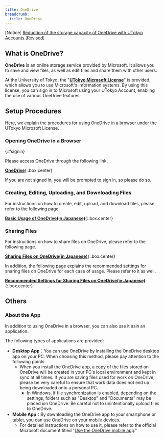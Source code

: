 ```yaml
---
title: OneDrive
breadcrumb:
  title: OneDrive
---
```



<div class="box--alert">
    [Notice] <a href="/en/notice/2024/0422-microsoft-storage/">Reduction of the storage capacity of OneDrive with UTokyo Accounts (Revised)</a>
</div>

<InPreparation />

## What is OneDrive?
**OneDrive** is an online storage service provided by Microsoft. It allows you to save and view files, as well as edit files and share them with other users.

At the University of Tokyo, the "[**UTokyo Microsoft License**](..)" is provided, which allows you to use Microsoft's information systems. By using this license, you can sign in to Microsoft using your UTokyo Account, enabling the use of various OneDrive features.

## Setup Procedures
Here, we explain the procedures for using OneDrive in a browser under the UTokyo Microsoft License.

### Opening OneDrive in a Browser
{:#signin}

Please access OneDrive through the following link.

**[OneDrive](https://univtokyo-my.sharepoint.com/)**{:.box.center}

If you are not signed in, you will be prompted to sign in, so please do so.

### Creating, Editing, Uploading, and Downloading Files
For instructions on how to create, edit, upload, and download files, please refer to the following page.

**[Basic Usage of OneDrive(in Japanese)](/microsoft/onedrive/basic)**{:.box.center}

### Sharing Files
For instructions on how to share files on OneDrive, please refer to the following page.

**[Sharing Files on OneDrive(in Japanese)](/microsoft/onedrive/share)**{:.box.center}

In addition, the following page explains the recommended settings for sharing files on OneDrive for each case of usage. Please refer to it as well.

**[Recommended Settings for Sharing Files on OneDrive(in Japanese)](/microsoft/onedrive/recommendation)**{:.box.center}

## Others
### About the App
In addition to using OneDrive in a browser, you can also use it asin an application.

The following types of applications are provided:

- **Desktop App**：You can use OneDrive by installing the OneDrive desktop app on your PC. When choosing this method, please pay attention to the following points:
    - When you install the OneDrive app, a copy of the files stored on OneDrive will be created in your PC's local environment and kept in sync at all times. If you are saving files used for work on OneDrive, please be very careful to ensure that work data does not end up being downloaded onto a personal PC.
        - In Windows, if file synchronization is enabled, depending on the settings, folders such as "Desktop" and "Documents" may be placed ion OneDrive. Be careful not to unintentionally upload files to OneDrive.
- **Mobile App**：By downloading the OneDrive app to your smartphone or tablet, you can use OneDrive on your mobile devices.
    - For detailed instructions on how to use it, please refer to the official Microsoft document titled "[Use the OneDrive mobile app](https://support.microsoft.com/en-us/office/use-the-onedrive-mobile-app-d26c1b0d-8047-42bf-9104-f6e9a3576e62)."

